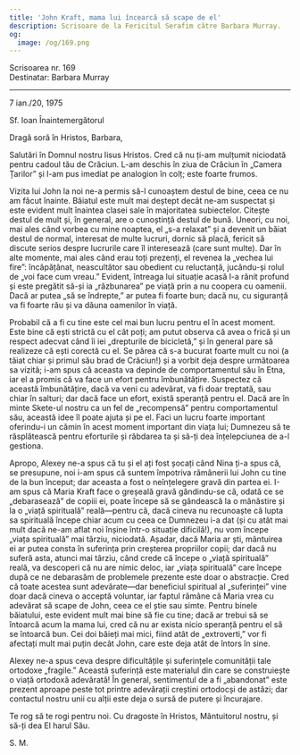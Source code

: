 ```yaml
---
title: 'John Kraft, mama lui încearcă să scape de el'
description: Scrisoare de la Fericitul Serafim către Barbara Murray.
og:
  image: /og/169.png
---
```


<div style={{textAlign:'right', fontFamily:'monospace'}}>Scrisoarea nr. 169</div>
<div style={{textAlign:'left', fontFamily:'monospace'}}>Destinatar: Barbara Murray</div>

---

7 ian./20, 1975

Sf. Ioan Înaintemergătorul

Dragă soră în Hristos, Barbara,

Salutări în Domnul nostru Iisus Hristos. Cred că nu ți-am mulțumit niciodată pentru cadoul tău de Crăciun. L-am deschis în ziua de Crăciun în „Camera Țarilor” și l-am pus imediat pe analogion în colț; este foarte frumos.

Vizita lui John la noi ne-a permis să-l cunoaștem destul de bine, ceea ce nu am făcut înainte. Băiatul este mult mai deștept decât ne-am suspectat și este evident mult înaintea clasei sale în majoritatea subiectelor. Citește destul de mult și, în general, are o cunoștință destul de bună. Uneori, cu noi, mai ales când vorbea cu mine noaptea, el „s-a relaxat” și a devenit un băiat destul de normal, interesat de multe lucruri, dornic să placă, fericit să discute serios despre lucrurile care îl interesează (care sunt multe). Dar în alte momente, mai ales când erau toți prezenți, el revenea la „vechea lui fire”: încăpățânat, neascultător sau obedient cu reluctanță, jucându-și rolul de „voi face cum vreau.” Evident, întreaga lui situație acasă l-a rănit profund și este pregătit să-și ia „răzbunarea” pe viață prin a nu coopera cu oamenii. Dacă ar putea „să se îndrepte,” ar putea fi foarte bun; dacă nu, cu siguranță va fi foarte rău și va dăuna oamenilor în viață.

Probabil că a fi cu tine este cel mai bun lucru pentru el în acest moment. Este bine că ești strictă cu el cât poți; am putut observa că avea o frică și un respect adecvat când îi iei „drepturile de bicicletă,” și în general pare să realizeze că ești corectă cu el. Se părea că s-a bucurat foarte mult cu noi (a tăiat chiar și primul său brad de Crăciun!) și a vorbit deja despre următoarea sa vizită; i-am spus că aceasta va depinde de comportamentul său în Etna, iar el a promis că va face un efort pentru îmbunătățire. Suspectez că această îmbunătățire, dacă va veni cu adevărat, va fi doar treptată, sau chiar în salturi; dar dacă face un efort, există speranță pentru el. Dacă are în minte Skete-ul nostru ca un fel de „recompensă” pentru comportamentul său, această idee îl poate ajuta și pe el. Faci un lucru foarte important oferindu-i un cămin în acest moment important din viața lui; Dumnezeu să te răsplătească pentru eforturile și răbdarea ta și să-ți dea înțelepciunea de a-l gestiona.

Apropo, Alexey ne-a spus că tu și el ați fost șocați când Nina ți-a spus că, se presupune, noi i-am spus că suntem împotriva rămânerii lui John cu tine de la bun început; dar aceasta a fost o neînțelegere gravă din partea ei. I-am spus că Maria Kraft face o greșeală gravă gândindu-se că, odată ce se „debarasează” de copiii ei, poate începe să se gândească la o mănăstire și la o „viață spirituală” reală—pentru că, dacă cineva nu recunoaște că lupta sa spirituală începe chiar acum cu ceea ce Dumnezeu i-a dat (și cu atât mai mult dacă ne-am aflat noi înșine într-o situație dificilă!), nu vom începe „viața spirituală” mai târziu, niciodată. Așadar, dacă Maria ar ști, mântuirea ei ar putea consta în suferința prin creșterea propriilor copii; dar dacă nu suferă asta, atunci mai târziu, când crede că începe o „viață spirituală” reală, va descoperi că nu are nimic deloc, iar „viața spirituală” care începe după ce ne debarasăm de problemele prezente este doar o abstracție. Cred că toate acestea sunt adevărate—dar beneficiul spiritual al „suferinței” vine doar dacă cineva o acceptă voluntar, iar faptul rămâne că Maria vrea cu adevărat să scape de John, ceea ce el știe sau simte. Pentru binele băiatului, este evident mult mai bine să fie cu tine; dacă ar trebui să se întoarcă acum la mama lui, cred că nu ar exista nicio speranță pentru el să se întoarcă bun. Cei doi băieți mai mici, fiind atât de „extroverti,” vor fi afectați mult mai puțin decât John, care este deja atât de întors în sine.

Alexey ne-a spus ceva despre dificultățile și suferințele comunității tale ortodoxe „fragile.” Această suferință este materialul din care se construiește o viață ortodoxă adevărată! În general, sentimentul de a fi „abandonat” este prezent aproape peste tot printre adevărații creștini ortodocși de astăzi; dar contactul nostru unii cu alții este deja o sursă de putere și încurajare.

Te rog să te rogi pentru noi. Cu dragoste în Hristos, Mântuitorul nostru, și să-ți dea El harul Său.

S. M.